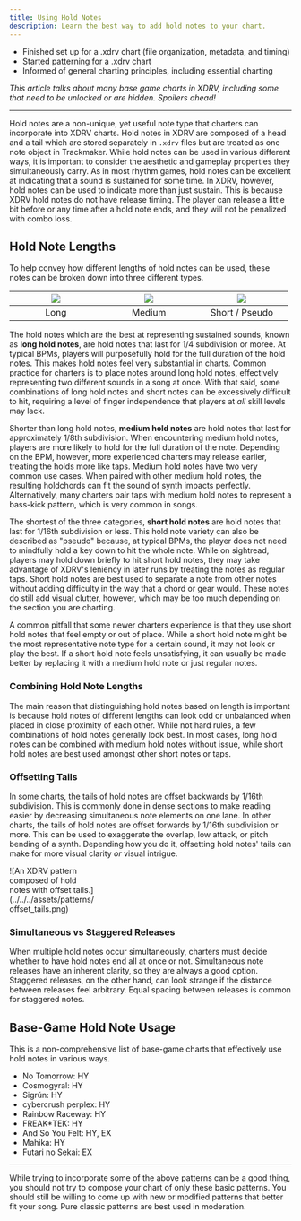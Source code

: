 ```yaml
---
title: Using Hold Notes
description: Learn the best way to add hold notes to your chart.
---
```



<Aside type="note" title="Recommended Precursors">

- Finished set up for a .xdrv chart (file organization, metadata, and timing)
- Started patterning for a .xdrv chart
- Informed of general charting principles, including essential charting

*This article talks about many base game charts in XDRV, including some that need to be unlocked or are hidden. Spoilers ahead!*

</Aside>

---
 
Hold notes are a non-unique, yet useful note type that charters can incorporate into XDRV charts. Hold notes in XDRV are composed of a head and a tail which are  stored separately in `.xdrv` files but are treated as one note object in Trackmaker. While hold notes can be used in various different ways, it is important to consider the aesthetic and gameplay properties they simultaneously carry. As in most rhythm games, hold notes can be excellent at indicating that a sound is sustained for some time. In XDRV, however, hold notes can be used to indicate more than just sustain. This is because XDRV hold notes do not have release timing. The player can release a little bit before or any time after a hold note ends, and they will not be penalized with combo loss.

## Hold Note Lengths

 To help convey how different lengths of hold notes can be used, these notes can be broken down into three different types.
 
 | <div style = "width:150px"> ![](../../../assets/patterns/long_holds.png) </div> | <div style = "width:150px"> ![](../../../assets/patterns/medium_holds.png) </div> | <div style = "width:150px"> ![](../../../assets/patterns/short_holds.png) </div> |
| :---: | :---: | :---: |
| Long | Medium | Short / Pseudo |

The hold notes which are the best at representing sustained sounds, known as **long hold notes**, are hold notes that last for 1/4 subdivision or moree. At typical BPMs, players will purposefully hold for the full duration of the hold notes. This makes hold notes feel very substantial in charts. Common practice for charters is to place notes around long hold notes, effectively representing two different sounds in a song at once. With that said, some combinations of long hold notes and short notes can be excessively difficult to hit, requiring a level of finger independence that players at *all* skill levels may lack.

Shorter than long hold notes, **medium hold notes** are hold notes that last for approximately 1/8th subdivision. When encountering medium hold notes, players are more likely to hold for the full duration of the note. Depending on the BPM, however, more experienced charters may release earlier, treating the holds more like taps. Medium hold notes have two very common use cases. When paired with other medium hold notes, the resulting holdchords can fit the sound of synth impacts perfectly. Alternatively, many charters pair taps with medium hold notes to represent a bass-kick pattern, which is very common in songs.

The shortest of the three categories, **short hold notes** are hold notes that last for 1/16th subdivision or less. This hold note variety can also be described as "pseudo" because, at typical BPMs, the player does not need to mindfully hold a key down to hit the whole note. While on sightread, players may hold down briefly to hit short hold notes, they may take advantage of XDRV's leniency in later runs by treating the notes as regular taps. Short hold notes are best used to separate a note from other notes without adding difficulty in the way that a chord or gear would. These notes do still add visual clutter, however, which may be too much depending on the section you are charting.

<Aside type="caution" title="Short Hold Note Overuse">

A common pitfall that some newer charters experience is that they use short hold notes that feel empty or out of place. While a short hold note might be the most representative note type for a certain sound, it may not look or play the best. If a short hold note feels unsatisfying, it can usually be made better by replacing it with a medium hold note or just regular notes.

</Aside>

### Combining Hold Note Lengths

The main reason that distinguishing hold notes based on length is important is because hold notes of different lengths can look odd or unbalanced when placed in close proximity of each other. While not hard rules, a few combinations of hold notes generally look best. In most cases, long hold notes can be combined with medium hold notes without issue, while short hold notes are best used amongst other short notes or taps.

### Offsetting Tails

In some charts, the tails of hold notes are offset backwards by 1/16th subdivision. This is commonly done in dense sections to make reading easier by decreasing simultaneous note elements on one lane. In other charts, the tails of hold notes are offset forwards by 1/16th subdivision or more. This can be used to exaggerate the overlap, low attack, or pitch bending of a synth. Depending how you do it, offsetting hold notes' tails can make for more visual clarity *or* visual intrigue.

<div style = "width:30%"> ![An XDRV pattern composed of hold notes with offset tails.](../../../assets/patterns/offset_tails.png) </div> 

### Simultaneous vs Staggered Releases

When multiple hold notes occur simultaneously, charters must decide whether to have hold notes end all at once or not. Simultaneous note releases have an inherent clarity, so they are always a good option. Staggered releases, on the other hand, can look strange if the distance between releases feel arbitrary. Equal spacing between releases is common for staggered notes.

## Base-Game Hold Note Usage

This is a non-comprehensive list of base-game charts that effectively use hold notes in various ways.

- No Tomorrow: HY
- Cosmogyral: HY
- Sigrún: HY
- cybercrush perplex: HY
- Rainbow Raceway: HY
- FREAK*TEK: HY
- And So You Felt: HY, EX
- Mahika: HY
- Futari no Sekai: EX

---

While trying to incorporate some of the above patterns can be a good thing, you should not try to compose your chart of only these basic patterns. You should still be willing to come up with new or modified patterns that better fit your song. Pure classic patterns are best used in moderation.
